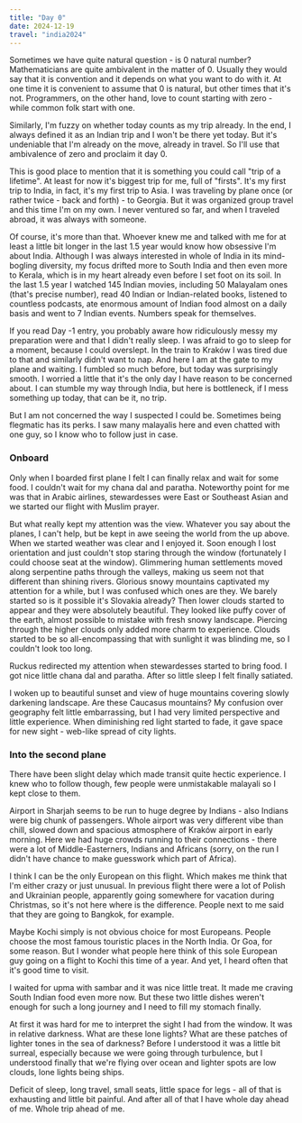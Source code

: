 ```yaml
---
title: "Day 0"
date: 2024-12-19
travel: "india2024"
---
```


Sometimes we have quite natural question - is 0 natural number?
Mathematicians are quite ambivalent in the matter of 0. Usually they would say that it is convention and it depends on what you want to do with it. At one time it is convenient to assume that 0 is natural, but other times that it's not. Programmers, on the other hand, love to count starting with zero - while common folk start with one.

Similarly, I'm fuzzy on whether today counts as my trip already. In the end, I always defined it as an Indian trip and I won't be there yet today. But it's undeniable that I'm already on the move, already in travel. So I'll use that ambivalence of zero and proclaim it day 0.

This is good place to mention that it is something you could call "trip of a lifetime". At least for now it's biggest trip for me, full of "firsts". It's my first trip to India, in fact, it's my first trip to Asia. I was traveling by plane once (or rather twice - back and forth) - to Georgia. But it was organized group travel and this time I'm on my own. I never ventured so far, and when I traveled abroad, it was always with someone.

Of course, it's more than that. Whoever knew me and talked with me for at least a little bit longer in the last 1.5 year would know how obsessive I'm about India. Although I was always interested in whole of India in its mind-bogling diversity, my focus drifted more to South India and then even more to Kerala, which is in my heart already even before I set foot on its soil. In the last 1.5 year I watched 145 Indian movies, including 50 Malayalam ones (that's precise number), read 40 Indian or Indian-related books, listened to countless podcasts, ate enormous amount of Indian food almost on a daily basis and went to 7 Indian events. Numbers speak for themselves.

If you read Day -1 entry, you probably aware how ridiculously messy my preparation were and that I didn't really sleep. I was afraid to go to sleep for a moment, because I could overslept. In the train to Kraków I was tired due to that and similarly didn't want to nap. And here I am at the gate to my plane and waiting. I fumbled so much before, but today was surprisingly smooth. I worried a little that it's the only day I have reason to be concerned about. I can stumble my way through India, but here is bottleneck, if I mess something up today, that can be it, no trip.

But I am not concerned the way I suspected I could be. Sometimes being flegmatic has its perks. I saw many malayalis here and even chatted with one guy, so I know who to follow just in case.

### Onboard

Only when I boarded first plane I felt I can finally relax and wait for some food. I couldn't wait for my chana dal and paratha. Noteworthy point for me was that in Arabic airlines, stewardesses were East or Southeast Asian and we started our flight with Muslim prayer.

But what really kept my attention was the view. Whatever you say about the planes, I can't help, but be kept in awe seeing the world from the up above. When we started weather was clear and I enjoyed it. Soon enough I lost orientation and just couldn't stop staring through the window (fortunately I could choose seat at the window). Glimmering human settlements moved along serpentine paths through the valleys, making us seem not that different than shining rivers. Glorious snowy mountains captivated my attention for a while, but I was confused which ones are they. We barely started so is it possible it's Slovakia already? Then lower clouds started to appear and they were absolutely beautiful. They looked like puffy cover of the earth, almost possible to mistake with fresh snowy landscape. Piercing through the higher clouds only added more charm to experience. Clouds started to be so all-encompassing that with sunlight it was blinding me, so I couldn't look too long.

Ruckus redirected my attention when stewardesses started to bring food. I got nice little chana dal and paratha. After so little sleep I felt finally satiated.

I woken up to beautiful sunset and view of huge mountains covering slowly darkening landscape. Are these Caucasus mountains? My confusion over geography felt little embarrassing, but I had very limited perspective and little experience. When diminishing red light started to fade, it gave space for new sight - web-like spread of city lights.

### Into the second plane

There have been slight delay which made transit quite hectic experience. I knew who to follow though, few people were unmistakable malayali so I kept close to them.

Airport in Sharjah seems to be run to huge degree by Indians - also Indians were big chunk of passengers. Whole airport was very different vibe than chill, slowed down and spacious atmosphere of Kraków airport in early morning. Here we had huge crowds running to their connections - there were a lot of Middle-Easterners, Indians and Africans (sorry, on the run I didn't have chance to make guesswork which part of Africa).

I think I can be the only European on this flight. Which makes me think that I'm either crazy or just unusual. In previous flight there were a lot of Polish and Ukrainian people, apparently going somewhere for vacation during Christmas, so it's not here where is the difference. People next to me said that they are going to Bangkok, for example.

Maybe Kochi simply is not obvious choice for most Europeans. People choose the most famous touristic places in the North India. Or Goa, for some reason. But I wonder what people here think of this sole European guy going on a flight to Kochi this time of a year. And yet, I heard often that it's good time to visit.

I waited for upma with sambar and it was nice little treat. It made me craving South Indian food even more now. But these two little dishes weren't enough for such a long journey and I need to fill my stomach finally.

At first it was hard for me to interpret the sight I had from the window. It was in relative darkness. What are these lone lights? What are these patches of lighter tones in the sea of darkness? Before I understood it was a little bit surreal, especially because we were going through turbulence, but I understood finally that we're flying over ocean and lighter spots are low clouds, lone lights being ships.

Deficit of sleep, long travel, small seats, little space for legs - all of that is exhausting and little bit painful. And after all of that I have whole day ahead of me. Whole trip ahead of me.
